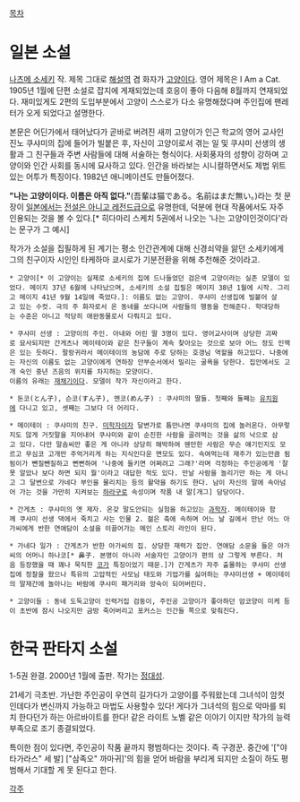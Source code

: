 [[목차]]
= 일본 소설 =
[[나츠메 소세키]] 작. 제목 그대로 [[해설역]] 겸 화자가 [[고양이]]다. 영어 제목은 I Am a  Cat. 1905년 1월에 단편 소설로 잡지에 게재되었는데 호응이 좋아 다음해 8월까지 연재되었다. 재미있게도 2편의 도입부분에서 고양이 스스로가 다소 유명해졌다며 주인집에 팬레터가 오게 되었다고 설명한다. 

본문은 어딘가에서 태어났다가 곧바로 버려진 새끼 고양이가 인근 학교의 영어 교사인 진노 쿠샤미의 집에 들어가 빌붙은 후, 자신이 고양이로서 겪는 일 및 쿠샤미 선생의 생활과 그 친구들과 주변 사람들에 대해 서술하는 형식이다. 사회풍자의 성향이 강하며 고양이와 인간 사회를 동시에 묘사하고 있다. 인간을 바라보는 시니컬하면서도 제법 위트있는 어투가 특징이다. 1982년 애니메이션도 만들어졌다.

'''"나는 고양이이다. 이름은 아직 없다."'''(吾輩は猫である。名前はまだ無い。)라는 첫 문장이 [[일본]]에서는 [[전설은 아니고 레전드]]급으로 유명한데, 덕분에 현대 작품에서도 자주 인용되는 것을 볼 수 있다.[* 히다마리 스케치 5권에서 나오는 '나는 고양이인것이다'라는 문구가 그 예시]

작가가 소설을 집필하게 된 계기는 평소 인간관계에 대해 신경쇠약을 앓던 소세키에게 그의 친구이자 시인인 타케하마 쿄시로가 기분전환을 위해 추천해준 것이라고. 

 * 고양이[* 이 고양이는 실제로 소세키의 집에 드나들었던 검은색 고양이라는 실존 모델이 있었다. 메이지 37년 6월에 나타났으며, 소세키의 소설 집필은 메이지 38년 1월에 시작. 그리고 메이지 41년 9월 14일에 죽었다.]: 이름도 없는 고양이. 쿠샤미 선생집에 빌붙어 살고 있는 수컷. 극의 주 화자로서 온 동네를 쏘다니며 사람들의 행동을 전해준다. 학대당하는 수준은 아니고 적당히 애완동물로서 다뤄지고 있다.

 * 쿠샤미 선생 : 고양이의 주인. 아내와 어린 딸 3명이 있다. 영어교사이며 상당한 괴짜로 묘사되지만 간게츠나 메이테이와 같은 친구들이 계속 찾아오는 것으로 보아 어느 정도 인맥은 있는 듯하다. 팔랑귀라서 메이테이의 농담에 주로 당하는 호갱님 역할을 하고있다. 나중에는 자신의 이름도 없는 고양이에게 연하장 안부순서에서 밀리는 굴욕을 당한다. 집안에서도 고개 숙인 중년 즈음의 위치를 차지하는 모양이다.
 이름의 유래는 [[재채기]]이다. 모델이 작가 자신이라고 한다.

 * 돈코(とん子), 슨코(すん子), 멘코(めん子) : 쿠샤미의 딸들. 첫째와 둘째는 [[유치원]]에 다니고 있고, 셋째는 그보다 더 어리다.

 * 메이테이 : 쿠샤미의 친구. [[미학]]자이자 달변가로 틈만나면 쿠샤미의 집에 놀러온다. 아무렇지도 않게 거짓말을 지어내어 쿠샤미와 같이 순진한 사람을 골려먹는 것을 삶의 낙으로 삼고 있다. 다만 말솜씨만 좋은 게 아니라 상당히 해박하여 웬만한 사람은 무슨 얘기인지도 모르고 무심코 고개만 주억거리게 하는 지식인다운 면모도 있다. 속여먹는데 재주가 있는만큼 됨됨이가 뺀질뺀질하고 뻔뻔하여 '나중에 들키면 어쩌려고 그래?'라며 걱정하는 주인공에게 '잘못 알았나 보다 하면 되지 뭘'이라고 대답한 적도 있다. 만날 사람을 놀리기만 하는 게 아니고 그 달변으로 가네다 부인을 물리치는 등의 활약을 하기도 한다. 남이 자신의 말에 속아넘어 가는 것을 가만히 지켜보는 [[하라구로]] 속성이며 작품 내 말[개그] 담당이다.

 * 간게츠 : 쿠샤미의 옛 제자. 온갖 말도안되는 실험을 하고있는 [[과학자]]. 메이테이와 함께 쿠샤미 선생 댁에서 죽치고 사는 인물 2. 젊은 축에 속하며 어느 날 길에서 만난 어느 아가씨에게 반한 연애담이 소설을 이끌어가는 메인 스토리 라인이 된다.

 * 가네다 일가 : 간게츠가 반한 아가씨의 집. 상당한 재력가 집안. 연애담 소문을 들은 아가씨의 어머니 하나코[* 鼻子. 본명이 아니라 서술자인 고양이가 편의 상 그렇게 부른다. 처음 등장했을 때 꽤나 묵직한 [[코]]가 특징이었기 때문.]가 간게츠가 자주 출몰하는 쿠샤미 선생집에 정찰을 왔으나 특유의 고압적인 사모님 태도와 기업가를 싫어하는 쿠샤미선생 + 메이테이의 말재간에 놀아나는 바람에 쿠샤미 패거리와 앙숙이 되어버린다.

 * 고양이들 : 동네 도둑고양이 인력거집 검둥이, 주인공 고양이가 좋아하던 암코양이 미케 등이 초반에 잠시 나오지만 금방 죽어버리고 포커스는 인간들 쪽으로 맞춰진다.


= 한국 판타지 소설 =
1-5권 완결. 2000년 1월에 출판. 작가는 [[정대성]]. 

21세기 극초반. 가난한 주인공이 우연히 길가다가 고양이를 주워왔는데 그녀석이 암컷인데다가 변신까지 가능하고 마법도 사용할수 있다! 게다가 그녀석의 힘으로 악마를 퇴치 한다던가 하는 아르바이트를 한다! 같은 라이트 노벨 같은 이야기 이지만 작가의 능력부족으로 조기 종결되었다.

특이한 점이 있다면, 주인공이 작품 끝까지 평범하다는 것이다. 즉 구경꾼. 중간에 '["야타가라스" 세 발] ["삼족오" 까마귀]'의 힘을 얻어 바람을 부리게 되지만 소질이 하도 평범해서 기대할 게 못 된다고 한다.


[[각주]]
